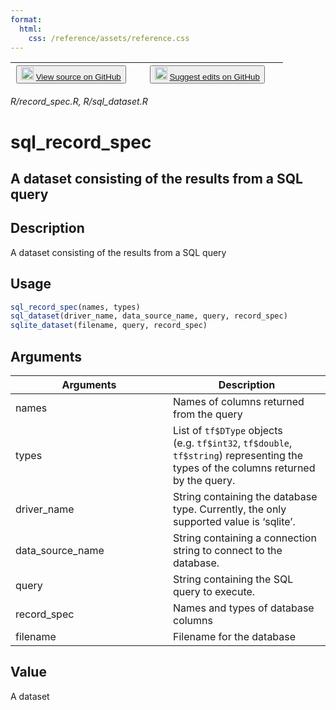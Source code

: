 ```yaml
---
format:
  html:
    css: /reference/assets/reference.css
---
```


| <button class="button"> ![](/reference/assets/GitHub-Mark-32px.png){width="20"} [View source on GitHub](https://github.com/rstudio/tfdatasets//blob/main/R/record_spec.R, R/sql_dataset.R) </button> | <button class="button"> ![](/reference/assets/GitHub-Mark-32px.png){width="20"} [Suggest edits on GitHub](https://github.com/rstudio/tfdatasets//edit/main/R/record_spec.R, R/sql_dataset.R) </button> |
|:------------------------------:|:--------------------------------------:|

*R/record_spec.R, R/sql_dataset.R*

# sql_record_spec

## A dataset consisting of the results from a SQL query

## Description
A dataset consisting of the results from a SQL query 


## Usage
```r
sql_record_spec(names, types) 
sql_dataset(driver_name, data_source_name, query, record_spec) 
sqlite_dataset(filename, query, record_spec) 
```

## Arguments
|Arguments|Description|
|---|---|
| names | Names of columns returned from the query |
| types | List of `tf$DType` objects (e.g. `tf$int32`, `tf$double`, `tf$string`) representing the types of the columns returned by the query. |
| driver_name | String containing the database type. Currently, the only supported value is 'sqlite'. |
| data_source_name | String containing a connection string to connect to the database. |
| query | String containing the SQL query to execute. |
| record_spec | Names and types of database columns |
| filename | Filename for the database |



## Value
A dataset 





